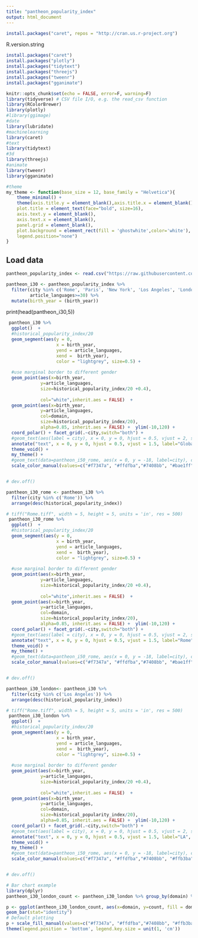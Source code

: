 ```yaml
---
title: "pantheon_popularity_index"
output: html_document
---
```



```r
install.packages("caret", repos = "http://cran.us.r-project.org")
```
R.version.string
```r
install.packages("caret")
install.packages("plotly")
install.packages("tidytext")
install.packages("threejs")
install.packages("tweenr")
install.packages("gganimate")
```
```r
knitr::opts_chunk$set(echo = FALSE, error=F, warning=F)
library(tidyverse) # CSV file I/O, e.g. the read_csv function
library(RColorBrewer)
library(plotly) 
#library(ggimage)
#date
library(lubridate)
#machinelearning
library(caret)
#text
library(tidytext)
#3d
library(threejs)
#animate
library(tweenr)
library(gganimate)

```

```r

#theme
my_theme <- function(base_size = 12, base_family = "Helvetica"){
    theme_minimal() +
    theme(axis.title.y = element_blank(),axis.title.x = element_blank(),
    plot.title = element_text(face="bold", size=16),
    axis.text.y = element_blank(),
    axis.text.x = element_blank(),
    panel.grid = element_blank(),
    plot.background = element_rect(fill = 'ghostwhite',color='white'),
    legend.position="none")
}
```
## Load data

```r
pantheon_popularity_index <- read.csv("https://raw.githubusercontent.com/Rachelios/A-cup-of-tea-and-a-good-book/master/pantheon_popularity/pantheon_database.csv", stringsAsFactors=FALSE)

pantheon_i30 <- pantheon_popularity_index %>%
  filter(city %in% c('Rome', 'Paris', 'New York', 'Los Angeles', 'London', 'Tokyo'),
         article_languages>=30) %>%
  mutate(birth_year = (birth_year))
```
print(head(pantheon_i30,5))

```r

 pantheon_i30 %>%
  ggplot()  +
  #historical_popularity_index/20
  geom_segment(aes(y = 0, 
                   x = birth_year, 
                   yend = article_languages, 
                   xend =  birth_year),
                   color = "lightgrey", size=0.5) +
  
  #use marginal border to different gender
  geom_point(aes(x=birth_year, 
             y=article_languages, 
             size=historical_popularity_index/20 +0.4),
            
             col="white",inherit.aes = FALSE)  +             
  geom_point(aes(x=birth_year, 
             y=article_languages, 
             col=domain, 
             size=historical_popularity_index/20),
             alpha=0.85, inherit.aes = FALSE) +  ylim(-10,120) + 
  coord_polar() + facet_grid(.~city,switch="both") + 
  #geom_text(aes(label = city), x = 0, y = 0, hjust = 0.5, vjust = 2, size=4.5, fontface = "plain",family = "Poppins") +
  annotate("text", x = 0, y = 0, hjust = 0.5, vjust = 1.5, label="Global", size=6, fontface = "plain",family = "Cinzel",inherit.aes = FALSE) +
  theme_void() + 
  my_theme() +
  #geom_text(data=pantheon_i50_rome, aes(x = 0, y = -18, label=city), colour = "black", alpha=0.8, size=4, fontface="bold", inherit.aes = FALSE) +
  scale_color_manual(values=c("#f7347a", "#ffdfba","#7408bb", "#bae1ff", "#800000", "#ffb3ba","#ffa500"))


# dev.off()  
  ```


```r
pantheon_i30_rome <- pantheon_i30 %>%
  filter(city %in% c('Rome')) %>%
  arrange(desc(historical_popularity_index)) 

# tiff("Rome.tiff", width = 5, height = 5, units = 'in', res = 500)
 pantheon_i30_rome %>%
  ggplot()  +
  #historical_popularity_index/20
  geom_segment(aes(y = 0, 
                   x = birth_year, 
                   yend = article_languages, 
                   xend =  birth_year),
                   color = "lightgrey", size=0.5) +
  
  #use marginal border to different gender
  geom_point(aes(x=birth_year, 
             y=article_languages, 
             size=historical_popularity_index/20 +0.4),
            
             col="white",inherit.aes = FALSE)  +             
  geom_point(aes(x=birth_year, 
             y=article_languages, 
             col=domain, 
             size=historical_popularity_index/20),
             alpha=0.85, inherit.aes = FALSE) +  ylim(-10,120) + 
  coord_polar() + facet_grid(.~city,switch="both") + 
  #geom_text(aes(label = city), x = 0, y = 0, hjust = 0.5, vjust = 2, size=4.5, fontface = "plain",family = "Poppins") +
  annotate("text", x = 0, y = 0, hjust = 0.5, vjust = 1.5, label="Rome", size=6, fontface = "plain",family = "Cinzel",inherit.aes = FALSE) +
  theme_void() + 
  my_theme() +
  #geom_text(data=pantheon_i50_rome, aes(x = 0, y = -18, label=city), colour = "black", alpha=0.8, size=4, fontface="bold", inherit.aes = FALSE) +
  scale_color_manual(values=c("#f7347a", "#ffdfba","#7408bb", "#bae1ff", "#800000", "#ffb3ba","#ffa500"))


# dev.off()  
  ```



```r
pantheon_i30_london<- pantheon_i30 %>%
  filter(city %in% c('Los Angeles')) %>%
  arrange(desc(historical_popularity_index)) 

# tiff("Rome.tiff", width = 5, height = 5, units = 'in', res = 500)
 pantheon_i30_london %>%
  ggplot()  +
  #historical_popularity_index/20
  geom_segment(aes(y = 0, 
                   x = birth_year, 
                   yend = article_languages, 
                   xend =  birth_year),
                   color = "lightgrey", size=0.5) +
  
  #use marginal border to different gender
  geom_point(aes(x=birth_year, 
             y=article_languages, 
             size=historical_popularity_index/20 +0.4),
            
             col="white",inherit.aes = FALSE)  +             
  geom_point(aes(x=birth_year, 
             y=article_languages, 
             col=domain, 
             size=historical_popularity_index/20),
             alpha=0.85, inherit.aes = FALSE) +  ylim(-10,120) + 
  coord_polar() + facet_grid(.~city,switch="both") + 
  #geom_text(aes(label = city), x = 0, y = 0, hjust = 0.5, vjust = 2, size=4.5, fontface = "plain",family = "Poppins") +
  annotate("text", x = 0, y = 0, hjust = 0.5, vjust = 1.5, label="LA", size=6, fontface = "plain",family = "Cinzel",inherit.aes = FALSE) +
  theme_void() + 
  my_theme() +
  #geom_text(data=pantheon_i50_rome, aes(x = 0, y = -18, label=city), colour = "black", alpha=0.8, size=4, fontface="bold", inherit.aes = FALSE) +
  scale_color_manual(values=c("#f7347a", "#ffdfba","#7408bb", "#ffb3ba", "#800000", "#baffc9","#ffa500", "#3b5998"))


# dev.off()  
  ```   
  ```r
# Bar chart example
library(dplyr)
pantheon_i30_london_count <- pantheon_i30_london %>% group_by(domain) %>% summarise(count = n())

p <- ggplot(antheon_i30_london_count, aes(x=domain, y=count, fill = domain)) +
 geom_bar(stat="identity")
# Default plotting
p + scale_fill_manual(values=c("#f7347a", "#ffdfba","#7408bb", "#ffb3ba", "#800000", "#baffc9","#ffa500", "#3b5998")) +
theme(legend.position = 'bottom', legend.key.size = unit(1, 'cm'))
   ```